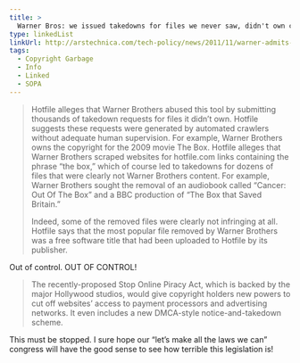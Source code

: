 ```yaml
---
title: >
  Warner Bros: we issued takedowns for files we never saw, didn't own copyright to
type: linkedList
linkUrl: http://arstechnica.com/tech-policy/news/2011/11/warner-admits-it-issues-takedowns-for-files-it-hasnt-looked-at.ars
tags:
  - Copyright Garbage
  - Info
  - Linked
  - SOPA
---
```


> Hotfile alleges that Warner Brothers abused this tool by submitting thousands of takedown requests for files it didn’t own. Hotfile suggests these requests were generated by automated crawlers without adequate human supervision. For example, Warner Brothers owns the copyright for the 2009 movie The Box. Hotfile alleges that Warner Brothers scraped websites for hotfile.com links containing the phrase “the box,” which of course led to takedowns for dozens of files that were clearly not Warner Brothers content. For example, Warner Brothers sought the removal of an audiobook called “Cancer: Out Of The Box” and a BBC production of “The Box that Saved Britain.”
> 
> Indeed, some of the removed files were clearly not infringing at all. Hotfile says that the most popular file removed by Warner Brothers was a free software title that had been uploaded to Hotfile by its publisher.

Out of control. OUT OF CONTROL!

> The recently-proposed Stop Online Piracy Act, which is backed by the major Hollywood studios, would give copyright holders new powers to cut off websites’ access to payment processors and advertising networks. It even includes a new DMCA-style notice-and-takedown scheme.

This must be stopped. I sure hope our “let’s make all the laws we can” congress will have the good sense to see how terrible this legislation is!
